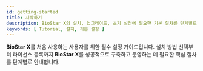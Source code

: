 ```yaml
---
id: getting-started
title: 시작하기
description: BioStar X의 설치, 업그레이드, 초기 설정에 필요한 기본 절차를 단계별로 안내하는 가이드 문서 모음입니다.
keywords: [ Tutorial, 설치, 기본 설정 ]
---
```


**BioStar X**를 처음 사용하는 사용자를 위한 필수 설정 가이드입니다. 설치 방법 선택부터 라이선스 등록까지 **BioStar X**를 성공적으로 구축하고 운영하는 데 필요한 핵심 절차를 단계별로 안내합니다.

<DocCardList />